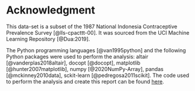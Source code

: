 # Acknowledgment

This data-set is a subset of the 1987 National Indonesia Contraceptive Prevalence Survey [@lls-cpacttt-00]. It was sourced from the UCI Machine Learning Repository [@Dua:2019].

The Python programming languages [@van1995python] and the following Python packages were used to perform the analysis: altair [@vanderplas2018altair], docopt [@docopt], matplotlib [@hunter2007matplotlib], numpy [@2020NumPy-Array], pandas [@mckinney2010data], sckit-learn [@pedregosa2011scikit]. The code used to perform the analysis and create this report can be found [here](https://github.com/UBC-MDS/contraceptive_method_predictor/tree/main/src).
